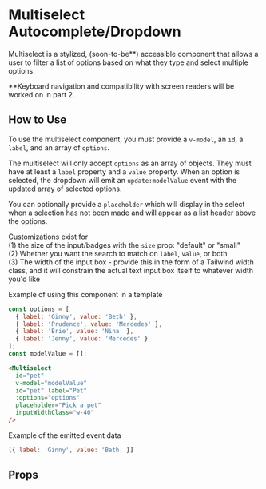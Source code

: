 
# Multiselect Autocomplete/Dropdown

Multiselect is a stylized, (soon-to-be**) accessible component that allows a user to filter a list of options based on what they type and select multiple options.

**Keyboard navigation and compatibility with screen readers will be worked on in part 2.

<Preview>
  <Story id="components-multiselect--primary" />
</Preview>

## How to Use
To use the multiselect component, you must provide a `v-model`, an `id`, a `label`, and an array of `options`.

The multiselect will only accept `options` as an array of objects. They must have at least a `label` property and a `value` property. When an option is selected, the dropdown will emit an `update:modelValue` event with the updated array of selected options.

You can optionally provide a `placeholder` which will display in the select when a selection has not been made and will appear as a list header above the options.

Customizations exist for<br/>
(1) the size of the input/badges with the `size` prop: "default" or "small"<br/>
(2) Whether you want the search to match on `label`, `value`, or both<br/>
(3) The width of the input box - provide this in the form of a Tailwind width class, and it will constrain the actual text input box itself to whatever width you'd like

Example of using this component in a template

```js
const options = [
  { label: 'Ginny', value: 'Beth' },
  { label: 'Prudence', value: 'Mercedes' },
  { label: 'Brie', value: 'Nina' },
  { label: 'Jenny', value: 'Mercedes' }
];
const modelValue = [];
```
```html
<Multiselect
  id="pet"
  v-model="modelValue"
  id="pet" label="Pet"
  :options="options"
  placeholder="Pick a pet"
  inputWidthClass="w-40"
/>
```

Example of the emitted event data
```js
[{ label: 'Ginny', value: 'Beth' }]
```

## Props

<ArgsTable story={PRIMARY_STORY} />
